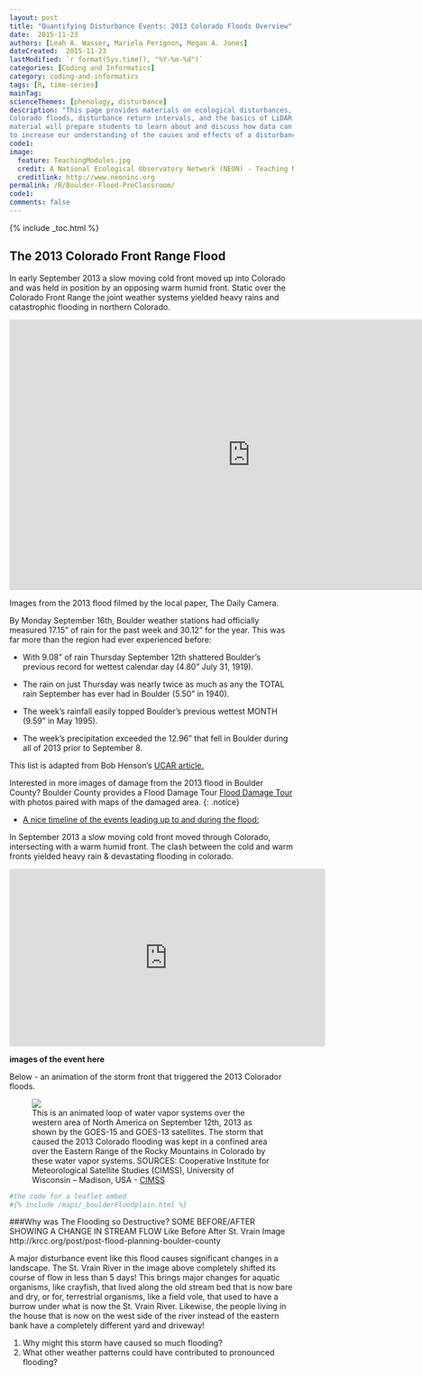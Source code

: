 ```yaml
---
layout: post
title: "Quantifying Disturbance Events: 2013 Colorado Floods Overview"
date:  2015-11-23
authors: [Leah A. Wasser, Mariela Perignon, Megan A. Jones]
dateCreated:  2015-11-23
lastModified: `r format(Sys.time(), "%Y-%m-%d")`
categories: [Coding and Informatics]
category: coding-and-informatics
tags: [R, time-series]
mainTag:
scienceThemes: [phenology, disturbance]
description: "This page provides materials on ecological disturbances, the 2013 
Colorado floods, disturbance return intervals, and the basics of LiDAR.  This 
material will prepare students to learn about and discuss how data can be used 
to increase our understanding of the causes and effects of a disturbance event."
code1:
image:
  feature: TeachingModules.jpg
  credit: A National Ecological Observatory Network (NEON) - Teaching Module
  creditlink: http://www.neoninc.org
permalink: /R/Boulder-Flood-PreClassroom/
code1: 
comments: false
---
```


{% include _toc.html %}

## The 2013 Colorado Front Range Flood

In early September 2013 a slow moving cold front moved up into Colorado and was
held in position by an opposing warm humid front. Static over the Colorado Front
Range the joint weather systems yielded heavy rains and catastrophic
flooding in northern Colorado.

<iframe width="854" height="480" src="https://www.youtube.com/embed/O4avdwvilFs" frameborder="0" allowfullscreen></iframe>
Images from the 2013 flood filmed by the local paper, The Daily Camera. 


By Monday September 16th, Boulder weather stations had officially measured
17.15" of rain for the past week and 30.12" for the year.  This was far more
than the region had ever experienced before:

* With 9.08" of rain Thursday September 12th shattered Boulder’s previous record for wettest calendar day (4.80" July 31, 1919).

* The rain on just Thursday was nearly twice as much as any the TOTAL rain
September has ever had in Boulder (5.50" in 1940).

* The week's rainfall easily topped Boulder’s previous wettest MONTH (9.59" in
May 1995).

* The week’s precipitation exceeded the 12.96" that fell in Boulder during all
of 2013 prior to September 8.

This list is adapted from Bob Henson's <a href="https://www2.ucar.edu/atmosnews/perspective/10250/inside-colorado-deluge" target="_blank"> UCAR article.</a>

Interested in more images of damage from the 2013 flood in Boulder County? 
Boulder County provides a Flood Damage Tour <a href="http://bouldercounty.maps.arcgis.com/apps/MapTour/index.html?appid=69e8c069dd20438dbfaf0ca327c6b918&webmap=3de6761bed8c4335b24ea3108e912d57" target="_blank"> Flood Damage Tour</a> 
with photos paired with maps of the damaged area. {: .notice}


* <a href="http://coflood2013.colostate.edu/timeline_impacts.html" target="_blank">A nice timeline of the events leading up to and during the flood:</a>

In September 2013 a slow moving cold front moved through Colorado, intersecting 
with a warm humid front. The clash between the cold and warm fronts yielded 
heavy rain & devastating flooding in colorado.


<iframe width="560" height="315" src="https://www.youtube.com/embed/XwbdAJGvj_o" frameborder="0" allowfullscreen></iframe>

**images of the event here**


Below - an animation of the storm front that triggered the 2013 Colorador floods.

<figure>
<a href="https://en.wikipedia.org/wiki/2013_Colorado_floods#/media/File:North_American_Water_Vapor_Systems.gif">
    <img src="https://upload.wikimedia.org/wikipedia/commons/9/97/North_American_Water_Vapor_Systems.gif"></a>
    <figcaption>This is an animated loop of water vapor systems over the western 
    area of North America on September 12th, 2013 as shown by the GOES-15 and 
    GOES-13 satellites. The storm that caused the 2013 Colorado flooding was 
    kept in a confined area over the Eastern Range of the Rocky Mountains in 
    Colorado by these water vapor systems. SOURCES: Cooperative Institute for
    Meteorological Satellite Studies (CIMSS), University of Wisconsin – Madison,
    USA -
    [CIMSS](http://cimss.ssec.wisc.edu/goes/blog/archives/13876)</figcaption>

</figure>


```r
#the code for a leaflet embed
#{% include /maps/_boulderFloodplain.html %}

```


###Why was The Flooding so Destructive? 
SOME BEFORE/AFTER SHOWING A CHANGE IN STREAM FLOW Like Before After St. Vrain Image  
http://krcc.org/post/post-flood-planning-boulder-county  

A major disturbance event like this flood causes significant changes in a 
landscape.  The St. Vrain River in the image above completely shifted its course
of flow in less than 5 days! This brings major changes for aquatic organisms, 
like crayfish, that lived along the old stream bed that is now bare and dry, or 
for, terrestrial organisms, like a field vole, that used to have a burrow under 
what is now the St. Vrain River.  Likewise, the people living in the house that 
is now on the west side of the river instead of the eastern bank have a 
completely different yard and driveway!  

1. Why might this storm have caused so much flooding? 
2. What other weather patterns could have contributed to pronounced flooding? 
